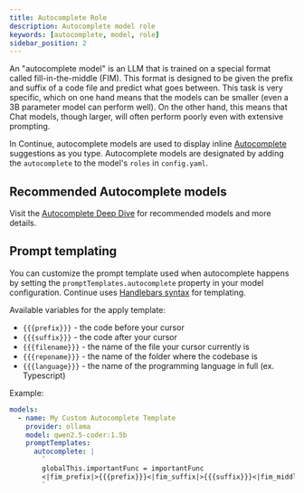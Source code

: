 ```yaml
---
title: Autocomplete Role
description: Autocomplete model role
keywords: [autocomplete, model, role]
sidebar_position: 2
---
```


An "autocomplete model" is an LLM that is trained on a special format called fill-in-the-middle (FIM). This format is designed to be given the prefix and suffix of a code file and predict what goes between. This task is very specific, which on one hand means that the models can be smaller (even a 3B parameter model can perform well). On the other hand, this means that Chat models, though larger, will often perform poorly even with extensive prompting.

In Continue, autocomplete models are used to display inline [Autocomplete](../../features/autocomplete/quick-start) suggestions as you type. Autocomplete models are designated by adding the `autocomplete` to the model's `roles` in `config.yaml`.

## Recommended Autocomplete models

Visit the [Autocomplete Deep Dive](../deep-dives/autocomplete) for recommended models and more details.

## Prompt templating

You can customize the prompt template used when autocomplete happens by setting the `promptTemplates.autocomplete` property in your model configuration. Continue uses [Handlebars syntax](https://handlebarsjs.com/guide/) for templating.

Available variables for the apply template:

- `{{{prefix}}}` - the code before your cursor
- `{{{suffix}}}` - the code after your cursor
- `{{{filename}}}` - the name of the file your cursor currently is
- `{{{reponame}}}` - the name of the folder where the codebase is
- `{{{language}}}` - the name of the programming language in full (ex. Typescript)

Example:

```yaml
models:
  - name: My Custom Autocomplete Template
    provider: ollama
    model: qwen2.5-coder:1.5b
    promptTemplates:
      autocomplete: |
        `
        globalThis.importantFunc = importantFunc
        <|fim_prefix|>{{{prefix}}}<|fim_suffix|>{{{suffix}}}<|fim_middle|>
        `
```
